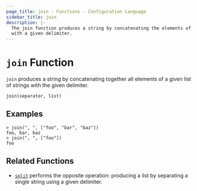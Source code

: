 ```yaml
---
page_title: join - Functions - Configuration Language
sidebar_title: join
description: |-
  The join function produces a string by concatenating the elements of a list
  with a given delimiter.
---
```


# `join` Function

`join` produces a string by concatenating together all elements of a given
list of strings with the given delimiter.

```hcl
join(separator, list)
```

## Examples

```shell-session
> join(", ", ["foo", "bar", "baz"])
foo, bar, baz
> join(", ", ["foo"])
foo
```

## Related Functions

- [`split`](/docs/from-1.5/functions/string/split) performs the opposite operation: producing a list
  by separating a single string using a given delimiter.
